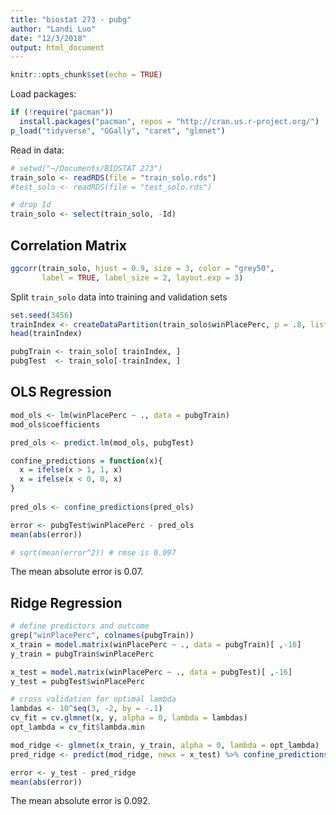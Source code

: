 ```yaml
---
title: "biostat 273 - pubg"
author: "Landi Luo"
date: "12/3/2018"
output: html_document
---
```


```r
knitr::opts_chunk$set(echo = TRUE)
```

Load packages:
```r
if (!require("pacman"))  
  install.packages("pacman", repos = "http://cran.us.r-project.org/")
p_load("tidyverse", "GGally", "caret", "glmnet")
```

Read in data:
```r
# setwd("~/Documents/BIOSTAT 273")
train_solo <- readRDS(file = "train_solo.rds")
#test_solo <- readRDS(file = "test_solo.rds")
```

```r
# drop Id
train_solo <- select(train_solo, -Id)
```

## Correlation Matrix
```r
ggcorr(train_solo, hjust = 0.9, size = 3, color = "grey50",
       label = TRUE, label_size = 2, layout.exp = 3)
```

Split `train_solo` data into training and validation sets
```r
set.seed(3456)
trainIndex <- createDataPartition(train_solo$winPlacePerc, p = .8, list = FALSE, times = 1)
head(trainIndex)

pubgTrain <- train_solo[ trainIndex, ]
pubgTest  <- train_solo[-trainIndex, ]
```


## OLS Regression
```r
mod_ols <- lm(winPlacePerc ~ ., data = pubgTrain)
mod_ols$coefficients

pred_ols <- predict.lm(mod_ols, pubgTest)

confine_predictions = function(x){
  x = ifelse(x > 1, 1, x)
  x = ifelse(x < 0, 0, x)
}
 
pred_ols <- confine_predictions(pred_ols)

error <- pubgTest$winPlacePerc - pred_ols
mean(abs(error))

# sqrt(mean(error^2)) # rmse is 0.097
```
The mean absolute error is 0.07.

## Ridge Regression
```r
# define predictors and outcome
grep("winPlacePerc", colnames(pubgTrain))
x_train = model.matrix(winPlacePerc ~ ., data = pubgTrain)[ ,-16]
y_train = pubgTrain$winPlacePerc

x_test = model.matrix(winPlacePerc ~ ., data = pubgTest)[ ,-16]
y_test = pubgTest$winPlacePerc

# cross validation for optimal lambda
lambdas <- 10^seq(3, -2, by = -.1)
cv_fit = cv.glmnet(x, y, alpha = 0, lambda = lambdas)
opt_lambda = cv_fit$lambda.min

mod_ridge <- glmnet(x_train, y_train, alpha = 0, lambda = opt_lambda)
pred_ridge <- predict(mod_ridge, newx = x_test) %>% confine_predictions()

error <- y_test - pred_ridge
mean(abs(error))
```

The mean absolute error is 0.092.


